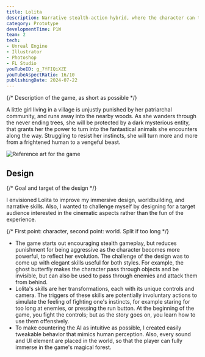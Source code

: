 ```yaml
---
title: Lolita
description: Narrative stealth-action hybrid, where the character can transform into a multitude of animals.
category: Prototype
developmentTime: P1W
team: 2
tech:
- Unreal Engine
- Illustrator
- Photoshop
- FL Studio
youTubeID: g_7fFIQiXZE
youTubeAspectRatio: 16/10
publishingDate: 2024-07-22
---
```


{/* Description of the game, as short as possible */}

A little girl living in a village is unjustly punished by her patriarchal community, and runs away into the nearby woods. As she wanders through the never ending trees, she will be protected by a dark mysterious entity, that grants her the power to turn into the fantastical animals she encounters along the way. Struggling to resist her instincts, she will turn more and more from a frightened human to a vengeful beast.

![Reference art for the game](./lolita-game.webp)

## Design

{/* Goal and target of the design */}

I envisioned Lolita to improve my immersive design, worldbuilding, and narrative skills. Also, I wanted to challenge myself by designing for a target audience interested in the cinematic aspects rather than the fun of the experience.

{/* First point: character, second point: world. Split if too long */}

* The game starts out encouraging stealth gameplay, but reduces punishment for being aggressive as the character becomes more powerful, to reflect her evolution. The challenge of the design was to come up with elegant skills useful for both styles. For example, the ghost butterfly makes the character pass through objects and be invisible, but can also be used to pass through enemies and attack them from behind.
* Lolita's skills are her transformations, each with its unique controls and camera. The triggers of these skills are potentially involuntary actions to simulate the feeling of fighting one's instincts, for example staring for too long at enemies, or pressing the run button. At the beginning of the game, you fight the controls; but as the story goes on, you learn how to use them offensively.
* To make countering the AI as intuitive as possible, I created easily tweakable behavior that mimics human perception. Also, every sound and UI element are placed in the world, so that the player can fully immerse in the game's magical forest.